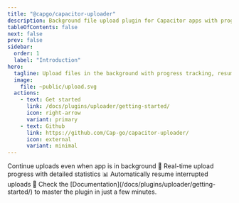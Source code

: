```yaml
---
title: "@capgo/capacitor-uploader"
description: Background file upload plugin for Capacitor apps with progress tracking and resumable uploads.
tableOfContents: false
next: false
prev: false
sidebar:
  order: 1
  label: "Introduction"
hero:
  tagline: Upload files in the background with progress tracking, resumable uploads, and network-aware handling for Capacitor apps.
  image:
    file: ~public/upload.svg
  actions:
    - text: Get started
      link: /docs/plugins/uploader/getting-started/
      icon: right-arrow
      variant: primary
    - text: Github
      link: https://github.com/Cap-go/capacitor-uploader/
      icon: external
      variant: minimal
---
```



<CardGrid stagger>
  <Card title="Background uploads" icon="rocket">
    Continue uploads even when app is in background 🚀
  </Card>
  <Card title="Progress tracking" icon="seti:plan">
    Real-time upload progress with detailed statistics 📊
  </Card>
  <Card title="Resumable uploads" icon="download">
    Automatically resume interrupted uploads 🔄
  </Card>
  <Card title="Comprehensive Documentation" icon="open-book">
    Check the [Documentation](/docs/plugins/uploader/getting-started/) to master the plugin in just a few minutes.
  </Card>
</CardGrid>
